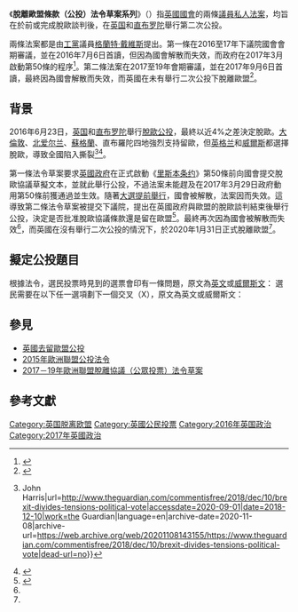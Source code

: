 {{NoteTA|G1=PoliticiansUK}}
{{Infobox UK legislation
|parliament = 英國國會
|short_title = {{nowrap|2016－17年脫離歐盟條款（公投）法令草案}}<br><small>{{lang|en|Terms of Withdrawal from EU (Referendum) Bill 2016-17}}</small>
|long_title = 本法令草案旨在要求在英國根據《歐洲聯盟條約》第50條給予通知前舉行公投，批准女皇陛下政府提出的英國及直布羅陀脫離歐盟方案或決定繼續作為成員國；及就相關目的制定條文。
|introduced_commons = [[格蘭特·戴維斯|格蘭特·戴維斯]]
|1st_reading = {{dts|2016-07-06}}
|citation = [https://www.publications.parliament.uk/pa/bills/cbill/2016-2017/0046/17046.pdf 第46號法令草案]
|status = expired
|legislation_history=https://services.parliament.uk/Bills/2016-17/termsofwithdrawalfromeureferendum/stages.html}}{{Infobox UK legislation
|parliament = 英國國會
|short_title = {{nowrap|2017－19年脫離歐盟條款（公投）法令草案}}<br><small>{{lang|en|Terms of Withdrawal from EU (Referendum) Bill 2017-19}}</small>
|long_title = 本法令草案旨在要求在完成正式脫離談判後舉行公投，批准女皇陛下政府提出的英國及直布羅陀脫離歐盟方案或決定繼續作為成員國；及就相關目的制定條文。
|introduced_by = [[格蘭特·戴維斯|格蘭特·戴維斯]]
|1st_reading = {{dts|2017-09-06}}
|citation = [https://publications.parliament.uk/pa/bills/cbill/2017-2019/0103/18103.pdf 第103號法令草案]
|status = expired|legislation_history=https://services.parliament.uk/bills/2017-19/termsofwithdrawalfromeureferendum/stages.html}}

《'''脫離歐盟條款（公投）法令草案系列'''》（{{lang-en|''Terms of Withdrawal from EU (Referendum) Bills''}}）指[[英国议会|英國國會]]的兩條[[私人條例草案|議員私人法案]]，均旨在於{{tsl|en|United Kingdom invocation of Article 50 of the Treaty on European Union|英國啟動歐盟條約第50條}}前或完成脫歐談判後，在[[英国|英国]]和[[直布罗陀|直布罗陀]]舉行第二次公投。

兩條法案都是由[[工党_(英国)|工黨]]議員[[格蘭特·戴維斯|格蘭特·戴維斯]]提出。第一條在2016至17年下議院國會會期審議，並在2016年7月6日首讀，但因為國會解散而失效，而政府在2017年3月啟動第50條的程序<ref>{{cite web|url=https://services.parliament.uk/Bills/2016-17/termsofwithdrawalfromtheeuropeanunionreferendum.html|title=Terms of Withdrawal from EU (Referendum) Bill 2016-17 — UK Parliament|website=services.parliament.uk|access-date=2020-08-27|archive-date=2018-07-04|archive-url=https://web.archive.org/web/20180704182715/https://services.parliament.uk/Bills/2016-17/termsofwithdrawalfromtheeuropeanunionreferendum.html|dead-url=no}}</ref>。第二條法案在2017至19年會期審議，並在2017年9月6日首讀，最終因為國會解散而失效，而英國在未有舉行二次公投下脫離歐盟<ref name=":1">{{Cite news|title=What’s Next for Britons Who Lost the Brexit Battle|url=https://www.nytimes.com/2020/01/31/world/europe/brexit-remainers.html|newspaper=The New York Times|date=2020-01-31|accessdate=2020-08-22|issn=0362-4331|language=en-US|first=Benjamin|last=Mueller|archive-date=2020-11-16|archive-url=https://web.archive.org/web/20201116215900/https://www.nytimes.com/2020/01/31/world/europe/brexit-remainers.html|dead-url=no}}</ref>。

==背景==
2016年6月23日，[[英国|英国]]和[[直布罗陀|直布罗陀]]舉行[[英國去留歐盟公投|脫歐公投]]，最終以近4%之差決定脫歐。[[大倫敦|大倫敦]]、[[北爱尔兰|北爱尔兰]]、[[蘇格蘭|蘇格蘭]]、直布羅陀四地強烈支持留歐，但[[英格兰|英格兰]]和[[威爾斯|威爾斯]]都選擇脫歐，導致全國陷入撕裂<ref>{{Cite web|title=Brexit? Britain’s divides run far deeper than that {{!}} John Harris|url=http://www.theguardian.com/commentisfree/2018/dec/10/brexit-divides-tensions-political-vote|accessdate=2020-09-01|date=2018-12-10|work=the Guardian|language=en|archive-date=2020-11-08|archive-url=https://web.archive.org/web/20201108143155/https://www.theguardian.com/commentisfree/2018/dec/10/brexit-divides-tensions-political-vote|dead-url=no}}</ref><ref>{{Cite web|title=Britain After Brexit: A Nation Divided|url=https://www.journalofdemocracy.org/articles/britain-after-brexit-a-nation-divided/|accessdate=2020-09-01|work=Journal of Democracy|language=en-US|archive-date=2021-02-27|archive-url=https://web.archive.org/web/20210227164107/https://journalofdemocracy.org/articles/britain-after-brexit-a-nation-divided/|dead-url=no}}</ref>。

第一條法令草案要求[[第一次文翠珊內閣|英國政府]]在正式啟動《[[里斯本条约|里斯本条约]]》第50條前向國會提交脫歐協議草擬文本，並就此舉行公投，不過法案未能趕及在2017年3月29日政府動用第50條前獲通過並生效。隨著[[2017年英國大選|大選提前舉行]]，國會被解散，法案因而失效。這導致第二條法令草案被提交下議院，提出在英國政府與歐盟的脫歐談判結束後舉行公投，決定是否批准脫歐協議條款還是留在歐盟<ref name=":0">{{cite web|title=Terms of Withdrawal from EU (Referendum) Bill 2017-19 — UK Parliament|url=https://services.parliament.uk/bills/2017-19/termsofwithdrawalfromeureferendum.html|website=services.parliament.uk|access-date=2020-08-27|archive-date=2020-11-26|archive-url=https://web.archive.org/web/20201126213727/https://services.parliament.uk/bills/2017-19/termsofwithdrawalfromeureferendum.html|dead-url=no}}</ref>。最終再次因為國會被解散而失效<ref name=":0" />，而英國在沒有舉行二次公投的情況下，於2020年1月31日正式脫離歐盟<ref name=":1" />。

== 擬定公投題目==
根據法令，選民投票時見到的選票會印有一條問題，原文為[[英语|英文]]或[[威尔士语|威爾斯文]]：{{Quotation|<poem>'''您是否支持政府以草擬的聯合王國及直布羅陀脫離歐洲聯盟套裝去進行談判，抑或聯合王國應該繼續作為歐洲聯盟的一個成員國？'''</poem>}}
選民需要在以下任一選項劃下一個交叉（X），原文為英文或威爾斯文：
{{Quotation|<poem>'''支持政府草擬的脫歐套裝<br>繼續作為歐洲聯盟的一個成員國'''</poem>}}
== 參見 ==
* [[英國去留歐盟公投|英國去留歐盟公投]]
* [[2015年歐洲聯盟公投法令|2015年歐洲聯盟公投法令]]
* [[2017－19年歐洲聯盟脫離協議（公眾投票）法令草案|2017－19年歐洲聯盟脫離協議（公眾投票）法令草案]]

== 參考文獻 ==
{{reflist}}

{{英國脫歐}}

[[Category:英国脱离欧盟|Category:英国脱离欧盟]]
[[Category:英國公民投票|Category:英國公民投票]]
[[Category:2016年英国政治|Category:2016年英国政治]]
[[Category:2017年英國政治|Category:2017年英國政治]]